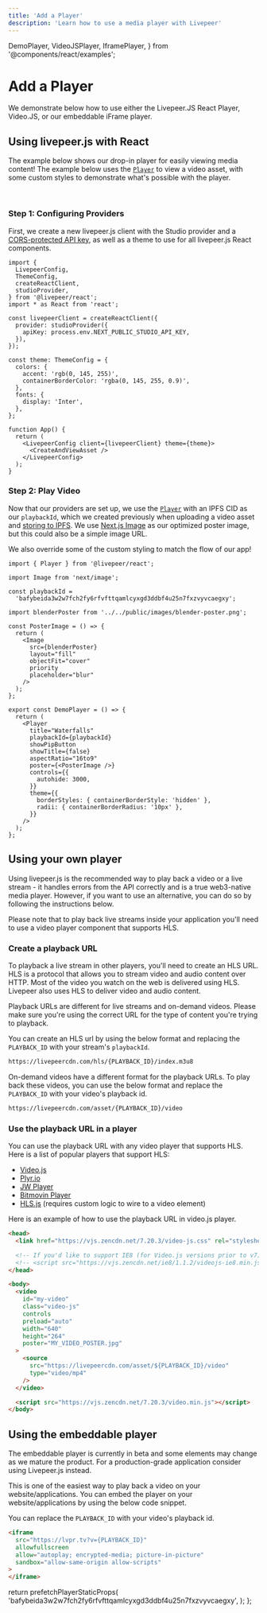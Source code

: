 ```yaml
---
title: 'Add a Player'
description: 'Learn how to use a media player with Livepeer'
---
```


  DemoPlayer,
  VideoJSPlayer,
  IframePlayer,
} from '@components/react/examples';


# Add a Player

We demonstrate below how to use either the Livepeer.JS React Player, Video.JS, or
our embeddable iFrame player.

## Using livepeer.js with React

The example below shows our drop-in player for easily viewing media content! The example below uses the
[`Player`](/reference/livepeer-js/Player) to view a video asset, with some custom styles to demonstrate what's possible with
the player.

<br />

<DemoPlayer />

### Step 1: Configuring Providers

First, we create a new livepeer.js client with the Studio provider and a [CORS-protected API key](/reference/livepeer-js/providers/studio#apikey),
as well as a theme to use for all livepeer.js React components.

```tsx filename="App.tsx"
import {
  LivepeerConfig,
  ThemeConfig,
  createReactClient,
  studioProvider,
} from '@livepeer/react';
import * as React from 'react';

const livepeerClient = createReactClient({
  provider: studioProvider({
    apiKey: process.env.NEXT_PUBLIC_STUDIO_API_KEY,
  }),
});

const theme: ThemeConfig = {
  colors: {
    accent: 'rgb(0, 145, 255)',
    containerBorderColor: 'rgba(0, 145, 255, 0.9)',
  },
  fonts: {
    display: 'Inter',
  },
};

function App() {
  return (
    <LivepeerConfig client={livepeerClient} theme={theme}>
      <CreateAndViewAsset />
    </LivepeerConfig>
  );
}
```

### Step 2: Play Video

Now that our providers are set up, we use the [`Player`](/reference/livepeer-js/Player) with an IPFS CID as our `playbackId`, which we created
previously when uploading a video asset and [storing to IPFS](/reference/livepeer-js/asset/useUpdateAsset). We use
[Next.js Image](https://nextjs.org/docs/basic-features/image-optimization) as our optimized poster image, but this could also
be a simple image URL.

We also override some of the custom styling to match the flow of our app!

```tsx filename="DemoPlayer.tsx"
import { Player } from '@livepeer/react';

import Image from 'next/image';

const playbackId =
  'bafybeida3w2w7fch2fy6rfvfttqamlcyxgd3ddbf4u25n7fxzvyvcaegxy';

import blenderPoster from '../../public/images/blender-poster.png';

const PosterImage = () => {
  return (
    <Image
      src={blenderPoster}
      layout="fill"
      objectFit="cover"
      priority
      placeholder="blur"
    />
  );
};

export const DemoPlayer = () => {
  return (
    <Player
      title="Waterfalls"
      playbackId={playbackId}
      showPipButton
      showTitle={false}
      aspectRatio="16to9"
      poster={<PosterImage />}
      controls={{
        autohide: 3000,
      }}
      theme={{
        borderStyles: { containerBorderStyle: 'hidden' },
        radii: { containerBorderRadius: '10px' },
      }}
    />
  );
};
```

## Using your own player

Using livepeer.js is the recommended way to play back a video or a
live stream - it handles errors from the API correctly and is a true web3-native media player.
However, if you want to use an alternative, you can do so by
following the instructions below.

<Callout>
  Please note that to play back live streams inside your application you'll need
  to use a video player component that supports HLS.
</Callout>

### Create a playback URL

To playback a live stream in other players, you'll need to create an HLS URL.
HLS is a protocol that allows you to stream video and audio content over HTTP.
Most of the video you watch on the web is delivered using HLS. Livepeer also
uses HLS to deliver video and audio content.

<Callout type="warning">
  Playback URLs are different for live streams and on-demand videos. Please make
  sure you're using the correct URL for the type of content you're trying to
  playback.
</Callout>

You can create an HLS url by using the below format and replacing the
`PLAYBACK_ID` with your stream's `playbackId`.

```txt
https://livepeercdn.com/hls/{PLAYBACK_ID}/index.m3u8
```

On-demand videos have a different format for the playback URLs. To play back these
videos, you can use the below format and replace the `PLAYBACK_ID` with your
video's playback id.

```txt
https://livepeercdn.com/asset/{PLAYBACK_ID}/video
```

### Use the playback URL in a player

You can use the playback URL with any video player that supports HLS. Here is a
list of popular players that support HLS:

- [Video.js](https://videojs.com/)
- [Plyr.io](https://plyr.io/)
- [JW Player](https://www.jwplayer.com/html5-video-player/)
- [Bitmovin Player](https://bitmovin.com/video-player/)
- [HLS.js](https://github.com/video-dev/hls.js) (requires custom logic to wire to a video element)

Here is an example of how to use the playback URL in video.js player.

```html
<head>
  <link href="https://vjs.zencdn.net/7.20.3/video-js.css" rel="stylesheet" />

  <!-- If you'd like to support IE8 (for Video.js versions prior to v7) -->
  <!-- <script src="https://vjs.zencdn.net/ie8/1.1.2/videojs-ie8.min.js"></script> -->
</head>

<body>
  <video
    id="my-video"
    class="video-js"
    controls
    preload="auto"
    width="640"
    height="264"
    poster="MY_VIDEO_POSTER.jpg"
  >
    <source
      src="https://livepeercdn.com/asset/${PLAYBACK_ID}/video"
      type="video/mp4"
    />
  </video>

  <script src="https://vjs.zencdn.net/7.20.3/video.min.js"></script>
</body>
```

<VideoJSPlayer />

## Using the embeddable player

<Callout type="warning">
  The embeddable player is currently in beta and some elements may change as we
  mature the product. For a production-grade application consider using
  Livepeer.js instead.
</Callout>

This is one of the easiest way to play back a video on your website/applications.
You can embed the player on your website/applications by using the below code
snippet.

You can replace the `PLAYBACK_ID` with your video's playback id.

```html
<iframe
  src="https://lvpr.tv?v={PLAYBACK_ID}"
  allowfullscreen
  allow="autoplay; encrypted-media; picture-in-picture"
  sandbox="allow-same-origin allow-scripts"
>
</iframe>
```

<IframePlayer />


  return prefetchPlayerStaticProps(
    'bafybeida3w2w7fch2fy6rfvfttqamlcyxgd3ddbf4u25n7fxzvyvcaegxy',
  );
};
